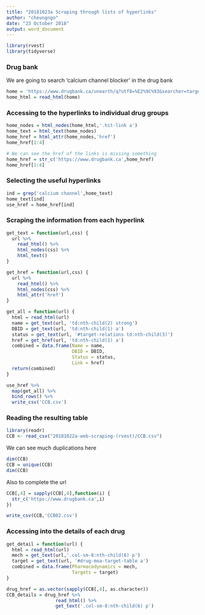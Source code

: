 ```yaml
---
title: "20181023a Scraping through lists of hyperlinks"
author: "cheungngo"
date: "23 October 2018"
output: word_document
---
```


```r
library(rvest)
library(tidyverse)
```

### Drug bank

We are going to search 'calcium channel blocker' in the drug bank

```r
home = 'https://www.drugbank.ca/unearth/q?utf8=%E2%9C%93&searcher=targets&query=calcium+channel+blocker'
home_html = read_html(home)
```

### Accessing to the hyperlinks to individual drug groups

```r
home_nodes = html_nodes(home_html,'.hit-link a')
home_text = html_text(home_nodes)
home_href = html_attr(home_nodes,'href')
home_href[1:4]
```

```r
# We can see the href of the links is missing something
home_href = str_c('https://www.drugbank.ca',home_href)
home_href[1:4]
```

### Selecting the useful hyperlinks

```r
ind = grep('calcium channel',home_text)
home_text[ind]
use_href = home_href[ind]
```

### Scraping the information from each hyperlink

```r
get_text = function(url,css) {
  url %>%
    read_html() %>%
    html_nodes(css) %>%
    html_text()
}
```

```r
get_href = function(url,css) {
  url %>%
    read_html() %>%
    html_nodes(css) %>%
    html_attr('href')
}
```


```r
get_all = function(url) {
  html = read_html(url)
  name = get_text(url, 'td:nth-child(2) strong')
  DBID = get_text(url, 'td:nth-child(1) a')
  status = get_text(url, '#target-relations td:nth-child(3)')
  href = get_href(url, 'td:nth-child(1) a')
  combined = data.frame(Name = name,
                        DBID = DBID,
                        Status = status,
                        Link = href)
  return(combined)
}
```

```r
use_href %>%
  map(get_all) %>%
  bind_rows() %>%
  write_csv('CCB.csv')
```

### Reading the resulting table

```r
library(readr)
CCB <- read_csv("20181022a-web-scraping-(rvest)/CCB.csv")
```

We can see much duplications here

```r
dim(CCB)
CCB = unique(CCB)
dim(CCB)
```

Also to complete the url

```r
CCB[,4] = sapply(CCB[,4],function(i) {
  str_c('https://www.drugbank.ca',i)
})
```

```r
write_csv(CCB,'CCB02.csv')
```

### Accessing into the details of each drug

```r
get_detail = function(url) {
  html = read_html(url)
  mech = get_text(url,'.col-sm-8:nth-child(6) p')
  target = get_text(url, '#drug-moa-target-table a')
  combined = data.frame(Pharmacodynamics = mech,
                        Targets = target)
}
```

```r
drug_href = as.vector(sapply(CCB[,4], as.character))
CCB_details = drug_href %>%
                  read_html() %>%
                  get_text('.col-sm-8:nth-child(6) p')

```

